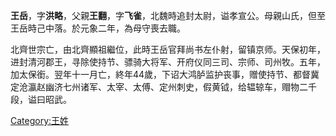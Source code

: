 {{unreferenced|time=2012-05-24T10:51:17+00:00}}
'''王岳'''，字'''洪略'''，父親'''王翻'''，字'''飞雀'''，北魏時追封太尉，谥孝宣公。母親山氏，但至王岳時己中落。於元象二年，為母守喪去職。

北齊世宗亡，由北齊顯祖繼位，此時王岳官拜尚书左仆射，留镇京师。天保初年，进封清河郡王，寻除使持节、骠骑大将军、开府仪同三司、宗师、司州牧。五年，加太保銜。翌年十一月亡，終年44歲，下诏大鸿胪监护丧事，赠使持节、都督冀定沧瀛赵幽济七州诸军、太宰、太傅、定州刺史，假黄钺，给辒辌车，赗物二千段，谥曰昭武。

[[Category:王姓|Category:王姓]]